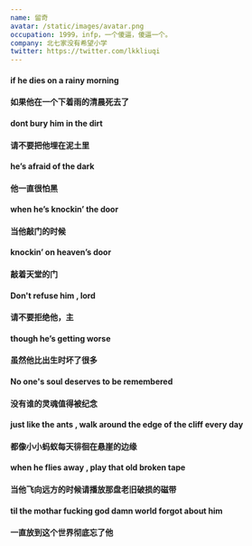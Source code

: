 ```yaml
---
name: 留奇
avatar: /static/images/avatar.png
occupation: 1999，infp，一个傻逼，傻逼一个。
company: 北七家没有希望小学
twitter: https://twitter.com/lkkliuqi
---
```


#### if he dies on a rainy morning

#### 如果他在一个下着雨的清晨死去了

#### dont bury him in the dirt

#### 请不要把他埋在泥土里

#### he’s afraid of the dark

#### 他一直很怕黑

#### when he’s knockin’ the door

#### 当他敲门的时候

#### knockin’ on heaven’s door

#### 敲着天堂的门

#### Don't refuse him , lord

#### 请不要拒绝他，主

#### though he’s getting worse

#### 虽然他比出生时坏了很多

#### No one's soul deserves to be remembered

#### 没有谁的灵魂值得被纪念

#### just like the ants , walk around the edge of the cliff every day

#### 都像小小蚂蚁每天徘徊在悬崖的边缘

#### when he flies away , play that old broken tape

#### 当他飞向远方的时候请播放那盘老旧破损的磁带

#### til the mothar fucking god damn world forgot about him

#### 一直放到这个世界彻底忘了他

